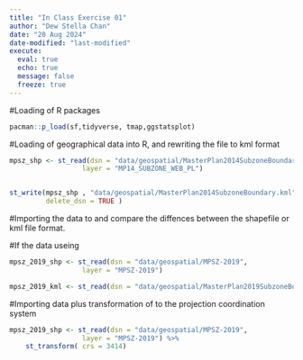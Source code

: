 ```yaml
---
title: "In Class Exercise 01"
author: "Dew Stella Chan"
date: "20 Aug 2024"
date-modified: "last-modified"
execute: 
  eval: true
  echo: true
  message: false
  freeze: true
---
```


#Loading of R packages

```r
pacman::p_load(sf,tidyverse, tmap,ggstatsplot)
```

#Loading of geographical data into R, and rewriting the file to kml format

```r
mpsz_shp <- st_read(dsn = "data/geospatial/MasterPlan2014SubzoneBoundaryWebSHP", 
                  layer = "MP14_SUBZONE_WEB_PL")


st_write(mpsz_shp , "data/geospatial/MasterPlan2014SubzoneBoundary.kml",
         delete_dsn = TRUE )

```

#Importing the data to and compare the diffences between the shapefile or kml file format.

#If the data useing

```r
mpsz_2019_shp <- st_read(dsn = "data/geospatial/MPSZ-2019", 
                  layer = "MPSZ-2019")

mpsz_2019_kml <- st_read(dsn = "data/geospatial/MasterPlan2019SubzoneBoundaryNoSeaKML.kml")

```

#Importing data plus transformation of to the projection coordination system

```r
mpsz_2019_shp <- st_read(dsn = "data/geospatial/MPSZ-2019", 
                  layer = "MPSZ-2019") %>%
    st_transform( crs = 3414)
```
